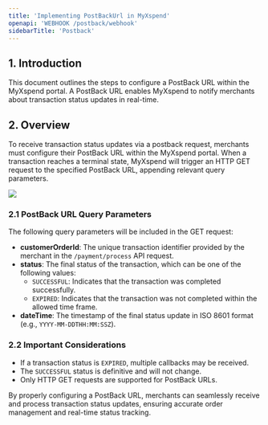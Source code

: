 ```yaml
---
title: 'Implementing PostBackUrl in MyXspend'
openapi: 'WEBHOOK /postback/webhook'
sidebarTitle: 'Postback'
---
```


## 1. Introduction
This document outlines the steps to configure a PostBack URL within the MyXspend portal. A PostBack URL enables MyXspend to notify merchants about transaction status updates in real-time.

## 2. Overview
To receive transaction status updates via a postback request, merchants must configure their PostBack URL within the MyXspend portal. When a transaction reaches a terminal state, MyXspend will trigger an HTTP GET request to the specified PostBack URL, appending relevant query parameters.

<Frame>
  <img src="/images/post-back-url.png"/>
</Frame>

### 2.1 PostBack URL Query Parameters
The following query parameters will be included in the GET request:

- **customerOrderId**: The unique transaction identifier provided by the merchant in the `/payment/process` API request.
- **status**: The final status of the transaction, which can be one of the following values:
  - `SUCCESSFUL`: Indicates that the transaction was completed successfully.
  - `EXPIRED`: Indicates that the transaction was not completed within the allowed time frame.
- **dateTime**: The timestamp of the final status update in ISO 8601 format (e.g., `YYYY-MM-DDTHH:MM:SSZ`).

### 2.2 Important Considerations
- If a transaction status is `EXPIRED`, multiple callbacks may be received.
- The `SUCCESSFUL` status is definitive and will not change.
- Only HTTP GET requests are supported for PostBack URLs.

By properly configuring a PostBack URL, merchants can seamlessly receive and process transaction status updates, ensuring accurate order management and real-time status tracking.

